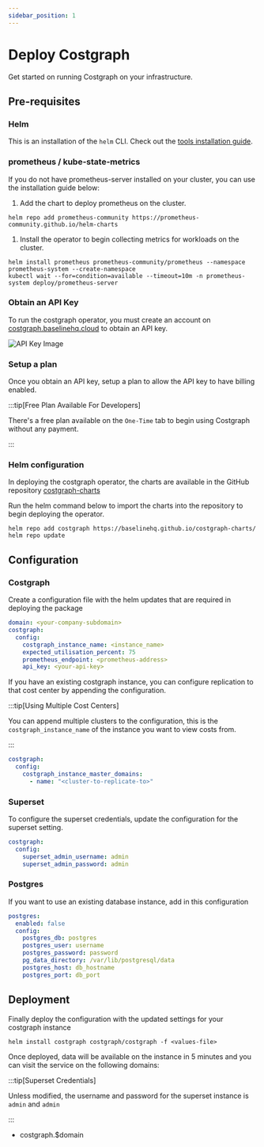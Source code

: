 ```yaml
---
sidebar_position: 1
---
```


# Deploy Costgraph

Get started on running Costgraph on your infrastructure.


## Pre-requisites

### Helm 
This is an installation of the `helm` CLI. Check out the [tools installation guide](https://helm.sh/docs/intro/install/).

### prometheus / kube-state-metrics

If you do not have prometheus-server installed on your cluster, you can use the installation guide below:

1. Add the chart to deploy prometheus on the cluster.
```shell
helm repo add prometheus-community https://prometheus-community.github.io/helm-charts
```

1. Install the operator to begin collecting metrics for workloads on the cluster.
```shell
helm install prometheus prometheus-community/prometheus --namespace prometheus-system --create-namespace
kubectl wait --for=condition=available --timeout=10m -n prometheus-system deploy/prometheus-server
```


### Obtain an API Key

To run the costgraph operator, you must create an account on [costgraph.baselinehq.cloud](https://costgraph.baselinehq.cloud/) to obtain an API key.


<img src={APIKeyImage} alt="API Key Image"  />


### Setup a plan

Once you obtain an API key, setup a plan to allow the API key to have billing enabled.

:::tip[Free Plan Available For Developers]

There's a free plan available on the `One-Time` tab to begin using Costgraph without any payment.

:::

### Helm configuration
In deploying the costgraph operator, the charts are available in the GitHub repository [costgraph-charts](https://github.com/BaselineHQ/costgraph-charts)

Run the helm command below to import the charts into the repository to begin deploying the operator.

```shell
helm repo add costgraph https://baselinehq.github.io/costgraph-charts/
helm repo update
```


## Configuration

### Costgraph
Create a configuration file with the helm updates that are required in deploying the package

```yaml
domain: <your-company-subdomain>
costgraph:
  config:
    costgraph_instance_name: <instance_name>
    expected_utilisation_percent: 75
    prometheus_endpoint: <prometheus-address>
    api_key: <your-api-key>
```

If you have an existing costgraph instance, you can configure replication to that cost center by appending the configuration.

:::tip[Using Multiple Cost Centers]

You can append multiple clusters to the configuration, this is the `costgraph_instance_name` of the instance you want to view costs from.

:::


```yaml
costgraph:
  config:
    costgraph_instance_master_domains:
      - name: "<cluster-to-replicate-to>"
```

### Superset
To configure the superset credentials, update the configuration for the superset setting.

```yaml
costgraph:
  config:
    superset_admin_username: admin
    superset_admin_password: admin
```

### Postgres
If you want to use an existing database instance, add in this configuration

```yaml
postgres:
  enabled: false
  config:
    postgres_db: postgres
    postgres_user: username
    postgres_password: password
    pg_data_directory: /var/lib/postgresql/data
    postgres_host: db_hostname
    postgres_port: db_port
```

## Deployment
Finally deploy the configuration with the updated settings for your costgraph instance 

```shell
helm install costgraph costgraph/costgraph -f <values-file>
```

Once deployed, data will be available on the instance in 5 minutes and you can visit the service on the following domains:

:::tip[Superset Credentials]

Unless modified, the username and password for the superset instance is `admin` and `admin`

:::

- costgraph.$domain




